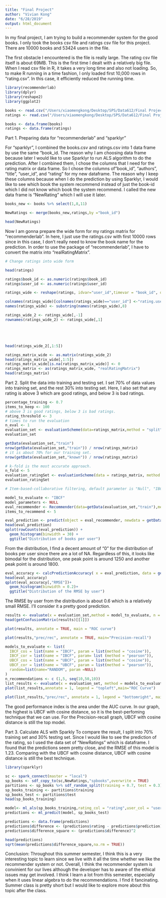 ```yaml
---
title: "Final Project"
author: "Vivian Kong"
date: "6/28/2019"
output: html_document
---
```

In my final project, I am trying to build a recommender system for the good books. I only took the books csv file and ratings csv file for this project. There are 10000 books and 53424 users in the file. 

The first obstacle I encountered is the file is really large. The rating csv file itself is about 69MB. This is the first time I dealt with a relatively big file. When I read csv file in R, it takes a very long time and also not loading. So, to make R running in a time fashion, I only loaded first 10,000 rows in "rating.csv". In this case, it efficiently reduced the running time. 


```r
library(recommenderlab)
library(dplyr)
library(reshape2)
library(ggplot2)

books <- read.csv("/Users/xiaomengkong/Desktop/SPS/Data612/Final Project/books.csv")
ratings <- read.csv("/Users/xiaomengkong/Desktop/SPS/Data612/Final Project/ratings.csv",nrows = 10000)

books <- data.frame(books)
ratings <- data.frame(ratings)
```


Part 1. Preparing data for "recommenderlab" and "sparklyr"

For "sparklyr", I combined the books.csv and ratings.csv into 1 data frame by use the same "book_id. The reason why I am choosing data frame because later I would like to use Sparklyr to run ALS algorithm to do the prediction. 
After I combined them, I chose the columns that I need for the rating matrix or data frame. So I chose the columns of "book_id", "authors", "title", "user_id", and "rating" for my new dataframe. The reason why I keep these columns because when I do the prediction by using Sparklyr, I would like to see which book the system recommend instead of just the book-id which I did not know which book the system recommend. I called the new data frame is "NewRating" which I will use it later.

```r
books_new <- books %>% select(1,8,11)

NewRatings <- merge(books_new,ratings,by ="book_id")

head(NewRatings)
```


Now I am gonna prepare the wide form for my ratings matrix for "recommenderlab". In here, I just use the ratings.csv with first 10000 rows since in this case, I don't really need to know the book name for the prediction. In order to use the package of "recommenderlab", I have to convert the matrix into "realRatingMatrix". 

```r
# Change ratings into wide form

head(ratings)

ratings$book_id <- as.numeric(ratings$book_id)
ratings$user_id <- as.numeric(ratings$user_id)

ratings_wide <- reshape(ratings, idvar="user_id",timevar = "book_id", direction = "wide") %>% arrange(user_id)

colnames(ratings_wide)[colnames(ratings_wide)=="user_id"] <-"rating.user"
names(ratings_wide) <- substring(names(ratings_wide),8)

ratings_wide_2 <- ratings_wide[,-1]
rownames(ratings_wide_2) <- ratings_wide[,1]





head(ratings_wide_2[,1:5])

ratings_matrix_wide <- as.matrix(ratings_wide_2)
head(ratings_matrix_wide[,1:5])
ratings_matrix_wide[is.na(ratings_matrix_wide)] <- 0
ratings_matrix <- as(ratings_matrix_wide, "realRatingMatrix")
head(ratings_matrix)
```

Part 2. Split the data into training and testing set. I set 70% of data values into training set, and the rest 30% into testing set. Here, I also set that any rating is above 3 which are good ratings, and below 3 is bad ratings.

```r
percentage_training <- 0.7
items_to_keep <- 100
# above 3 is good ratings, below 3 is bad ratings.
rating_threshold <- 3
# times to run the evaluation
n_eval <- 1
evaluation_set <- evaluationScheme(data=ratings_matrix,method = "split", train = percentage_training, given = items_to_keep, goodRating = rating_threshold, k = n_eval)
evaluation_set

getData(evaluation_set,"train")
nrow(getData(evaluation_set,"train")) / nrow(ratings_matrix)
# it is about 70% for our training set.
nrow(getData(evaluation_set,"known")) / nrow(ratings_matrix)

# k-fold is the most accurate approach. 
n_fold <- 5
evaluation_ratingSet <- evaluationScheme(data = ratings_matrix, method = "cross-validation", k = n_fold, given = items_to_keep,goodRating = rating_threshold)
evaluation_ratingSet

# Item-based-collaborative filtering, default parameter is "Null", "IBCF recommend new items and predict their ratings."

model_to_evaluate <- "IBCF"
model_parameters <- NULL
eval_recommender <- Recommender(data=getData(evaluation_set,"train"),method = model_to_evaluate, parameter= model_parameters)
items_to_recommend <- 5

eval_prediction <- predict(object = eval_recommender, newdata = getData(evaluation_set,"known"),n=items_to_recommend,type="ratings")
head(eval_prediction)
qplot(rowCounts(eval_prediction)) +
  geom_histogram(binwidth = 30) +
  ggtitle("Distribution of books per user")
```

From the distribution, I find a decent amount of "0" for the distribution of books per user since there are a lot of NA. Regardless of this, it looks like bimodal for the distribution, one peak point is around 1250 and another peak point is around 1800. 

```r
eval_accuracy <- calcPredictionAccuracy( x = eval_prediction, data = getData(evaluation_set, "unknown"),byUser = TRUE)
head(eval_accuracy)
qplot(eval_accuracy[,"RMSE"])+
  geom_histogram(binwidth = 0.2)+
  ggtitle("Distribution of the RMSE by user")
```

The RMSE by user from the distribution is about 0.6 which is a relatively small RMSE. I'll consider it a pretty good prediction. 



```r

results <- evaluate(x = evaluation_set,method = model_to_evaluate, n = seq(10,50,10))
head(getConfusionMatrix(results)[[1]])

plot(results, annotate = TRUE, main = "ROC curve")

plot(results,"prec/rec", annotate = TRUE, main="Precision-recall")

models_to_evaluate <- list(
  IBCF_cos = list(name = "IBCF", param = list(method = "cosine")),
  IBCF_cor = list(name = "IBCF", param= list (method = "pearson")),
  UBCF_cos = list(name = "UBCF", param = list(method = "cosine")),
  UBCF_cor = list(name = "UBCF", param = list(method = "pearson")),
  random=list(name="RANDOM", param =NULL)
)
n_recommendations <- c (1,5, seq(10,50,10))
list_results <- evaluate(x = evaluation_set, method = models_to_evaluate, n = n_recommendations)
plot(list_results,annotate = 1, legend = "topleft",main="ROC Curve")
  
plot(list_results,"prec/rec", annotate = 1, legend = "bottomright", main = "Precision-recall")
```

The good performance index is the area under the AUC curve. In our graph, the highest is UBCF with cosine distance, so it is the best-perfoming technique that we can use. For the Precision-recall graph, UBCF with cosine distance is still the top model. 


Part 3. Calculate ALS with Sparkly
To compare the result, I split into 70% training set and 30% testing set. Since I would like to see the prediction of the rating, so I used the data set of "NewRatings" which is dataframe. I found that the predictions seem pretty close, and the RMSE of this model is 1.23. Comparing with the UBCF with cosine distance, UBCF with cosine distance is still the best technique. 
```r
library(sparklyr)

sc <- spark_connect(master = "local")
sp_books <- sdf_copy_to(sc,NewRatings,"spbooks",overwrite = TRUE)
partitions <- sp_books %>% sdf_random_split(training = 0.7, test = 0.3)
sp_books_training <- partitions$training
sp_books_test <- partitions$test
head(sp_books_training)

model<- ml_als(sp_books_training,rating_col = "rating",user_col = "user_id", item_col = "book_id",rank = 10)
predictions <- ml_predict(model, sp_books_test)

predictions <- data.frame(predictions)
predictions$difference <- (predictions$rating - predictions$prediction)
predictions$difference_square <- (predictions$difference)^2

head(predictions)
sqrt(mean(predictions$difference_square,na.rm = TRUE))

```

Conclusion: Throughout this summer semester, I think this is a very interesting topic to learn since we live with it all the time whether we like the recommender system or not. Overall, I think the recommender system is convinient for our lives although the developer has to aware of the ethical issues may get involved. I think I learn a lot from this semester, especially when it uses linear algebra to do the recommendations. I find it fancinating. Summer class is pretty short but I would like to explore more about this topic after the class. 
